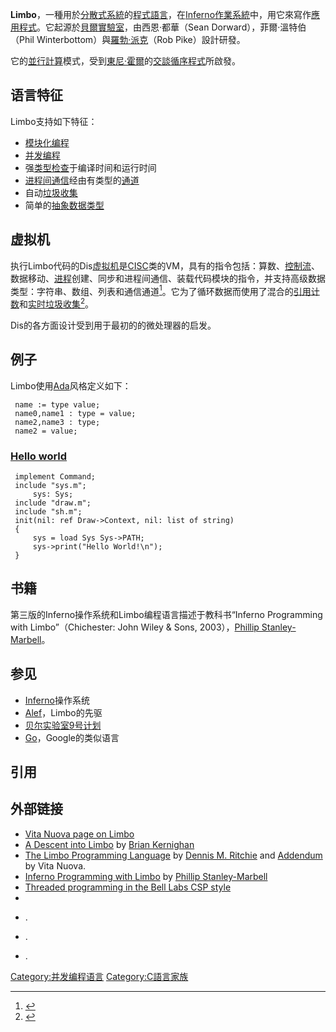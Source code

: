{{NoteTA
|G1 = IT
}}
{{Redirect|Limbo|同名天主教神學術語|靈薄獄|同名解谜游戏|地狱边境}}
{{Infobox programming language
 |name = Limbo
 |logo =
 |paradigm = [[并发计算|并发]]
 |year = 1995年
 |designer = [[西恩·都華|西恩·都華]], [[菲爾·溫特伯|菲爾·溫特伯]], [[羅勃·派克|羅勃·派克]]
 |developer = [[貝爾實驗室|貝爾實驗室]] / [[Vita_Nuova_Holdings|Vita Nuova Holdings]]
 |latest_release_version =
 |latest_release_date =
 |typing = [[強型別|強型別]]
 |implementations = Dis虚拟机
 |dialects =
 |influenced_by = [[C语言|C]], [[Pascal_(程式語言)|Pascal]], [[交談循序程式|CSP]], [[Alef_(编程语言)|Alef]], [[Newsqueak|Newsqueak]]
 |influenced = [[Stackless_Python|Stackless Python]], [[Go|Go]], [[Rust|Rust]]
 |operating_system = [[Inferno|Inferno]]
 |license = [[Open_source|Open source]]
 |website = [http://www.vitanuova.com/inferno/limbo.html http://www.vitanuova.com/inferno/limbo.html]
}}
'''Limbo'''，一種用於[[分散式系統|分散式系統]]的[[程式語言|程式語言]]，在[[Inferno|Inferno]][[作業系統|作業系統]]中，用它來寫作[[應用程式|應用程式]]。它起源於[[貝爾實驗室|貝爾實驗室]]，由西恩·都華（Sean Dorward），菲爾·溫特伯（Phil Winterbottom）與[[羅勃·派克|羅勃·派克]]（Rob Pike）設計研發。

它的[[並行計算|並行計算]]模式，受到[[東尼·霍爾|東尼·霍爾]]的[[交談循序程式|交談循序程式]]所啟發。

==语言特征==
Limbo支持如下特征：
* [[模块化编程|模块化编程]]
* [[并发计算|并发编程]]
* 强[[类型检查|类型检查]]于编译时间和运行时间
* [[进程间通信|进程间通信]]经由有类型的[[通道_(编程)|通道]]
* 自动[[垃圾回收_(计算机科学)|垃圾收集]]
* 简单的[[抽象数据类型|抽象数据类型]]

==虚拟机==
执行Limbo代码的Dis[[虚拟机|虚拟机]]是[[CISC|CISC]]类的VM，具有的指令包括：算数、[[控制流|控制流]]、数据移动、[[进程|进程]]创建、同步和进程间通信、装载代码模块的指令，并支持高级数据类型：字符串、数组、列表和通信通道<ref>{{Cite web |date=2000 |url=http://www.vitanuova.com/inferno/papers/dis.html |title=Dis Virtual Machine Specification |accessdate=2 February 2015 |publisher=Vita Nuova |archive-date=2016-11-13 |archive-url=https://web.archive.org/web/20161113111157/http://www.vitanuova.com/inferno/papers/dis.html |dead-url=no }}</ref>。它为了循环数据而使用了混合的[[引用计数|引用计数]]和[[实时计算|实时]][[垃圾回收_(计算机科学)|垃圾收集]]<ref name="gc">{{cite journal | url = http://doc.cat-v.org/inferno/concurrent_gc/concurrent_gc.pdf | title = Very Concurrent Mark and Sweep Garbage Collection without Fine-Grain Synchronization | author = Lorenz Huelsbergen and Phil Winterbottom | access-date = 2020-05-05 | archive-date = 2019-03-03 | archive-url = https://web.archive.org/web/20190303163810/http://doc.cat-v.org/inferno/concurrent_gc/concurrent_gc.pdf | dead-url = no }}</ref>。

Dis的各方面设计受到用于最初的{{en-link|BeBox|BeBox}}的{{en-link|AT&T Hobbit|AT&T Hobbit}}微处理器的启发。

==例子==
Limbo使用[[Ada|Ada]]风格定义如下：

<syntaxhighlight lang="limbo">
 name := type value;
 name0,name1 : type = value;
 name2,name3 : type;
 name2 = value;
</syntaxhighlight>

=== [[Hello_world|Hello world]] ===
<syntaxhighlight lang="limbo">
 implement Command;
 include "sys.m";
     sys: Sys;
 include "draw.m";
 include "sh.m";
 init(nil: ref Draw->Context, nil: list of string)
 {
     sys = load Sys Sys->PATH;
     sys->print("Hello World!\n");
 }
</syntaxhighlight>

== 书籍 ==

第三版的Inferno操作系统和Limbo编程语言描述于教科书“Inferno Programming with Limbo”{{ISBN|0-470-84352-7}}（Chichester: John Wiley & Sons, 2003），[[Phillip_Stanley-Marbell|Phillip Stanley-Marbell]]。

== 参见 ==
* [[Inferno|Inferno]]操作系统
* [[Alef_(编程语言)|Alef]]，Limbo的先驱
* [[Plan_9_from_Bell_Labs|贝尔实验室9号计划]]
* [[Go|Go]]，Google的类似语言

==引用==
{{Reflist}}

==外部链接==
* [http://www.vitanuova.com/inferno/limbo.html Vita Nuova page on Limbo] {{Wayback|url=http://www.vitanuova.com/inferno/limbo.html |date=20201109023400 }}
* [http://doc.cat-v.org/inferno/4th_edition/limbo_language/descent A Descent into Limbo] {{Wayback|url=http://doc.cat-v.org/inferno/4th_edition/limbo_language/descent |date=20201109025001 }} by [[Brian_Kernighan|Brian Kernighan]]
* [https://web.archive.org/web/20130601024813/http://doc.cat-v.org/inferno/4th_edition/limbo_language/limbo The Limbo Programming Language] by [[Dennis_M._Ritchie|Dennis M. Ritchie]] and [http://doc.cat-v.org/inferno/4th_edition/limbo_language/addendum Addendum] {{Wayback|url=http://doc.cat-v.org/inferno/4th_edition/limbo_language/addendum |date=20200217191505 }} by Vita Nuova.
* [https://web.archive.org/web/20081011054044/http://www.gemusehaken.org/ipwl/ Inferno Programming with Limbo] by [[Phillip_Stanley-Marbell|Phillip Stanley-Marbell]]
* [http://swtch.com/~rsc/thread/ Threaded programming in the Bell Labs CSP style] {{Wayback|url=http://swtch.com/~rsc/thread/ |date=20130426081645 }}
* {{Citation | url = https://bitbucket.org/inferno-os/inferno-os/src/62ae0f75aa714c7bab5e714fcf90f4026b7ba911/limbo/?at=default | title = Dis source code | access-date = 2020-05-05 | archive-url = https://web.archive.org/web/20170921095053/https://bitbucket.org/inferno-os/inferno-os/src/62ae0f75aa714c7bab5e714fcf90f4026b7ba911/limbo/?at=default | archive-date = 2017-09-21 | dead-url = yes }}
* {{Citation | url = http://www.vitanuova.com/inferno/papers/hotchips.html | title = The design of the Inferno virtual machine | publisher = Vita nuova | accessdate = 2020-05-05 | archive-date = 2021-01-26 | archive-url = https://web.archive.org/web/20210126034845/http://www.vitanuova.com/inferno/papers/hotchips.html | dead-url = no }}.
* {{Citation | publisher = Cat V | title = Inferno | edition = 4th | contribution = Dis VM design | url = http://doc.cat-v.org/inferno/4th_edition/dis_VM_design | accessdate = 2020-05-05 | archive-date = 2020-06-24 | archive-url = https://web.archive.org/web/20200624235628/http://doc.cat-v.org/inferno/4th_edition/dis_VM_design | dead-url = no }}.
* {{Citation | publisher = Cat V | title = Inferno | edition = 4th | contribution = Dis VM specification | url = http://doc.cat-v.org/inferno/4th_edition/dis_VM_specification | accessdate = 2020-05-05 | archive-date = 2020-11-27 | archive-url = https://web.archive.org/web/20201127014223/http://doc.cat-v.org/inferno/4th_edition/dis_VM_specification | dead-url = no }}.

{{DEFAULTSORT:Limbo}}
[[Category:并发编程语言|Category:并发编程语言]]
[[Category:C語言家族|Category:C語言家族]]